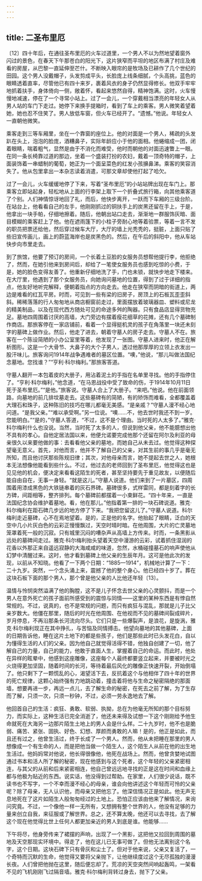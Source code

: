 ```yaml
---
---
---
```

title: 二圣布里厄
---



〔12〕四十年后，在通往圣布里厄的火车过道里，一个男人不以为然地望着窗外闪过的景色，在春天下午那苍白的阳光下，这片狭窄而平坦的地区布满了村庄及难看的房屋，从巴黎一直延伸至芒什。不断映入眼帘的是牧场及已耕作了几个世纪的田园。这个男人没戴帽子，头发剪成平头，长脸庞上线条细腻，个头高挑，蓝色的眼睛透着直率，尽管他已有四十来岁，裹着风衣的身子仍然显得修长。他双手牢牢地抓着扶手，身体倚向一侧，敞着怀，看起来悠然自得，精神饱满。这时，火车慢慢地减速，停在了一个寻常小站上。过了一会儿，一个穿戴相当漂亮的年轻女人从男人站的车门下走过。她停下来换手提箱时，看到了车上的乘客。男人微笑着望着她，她也忍不住笑了。男人放低车窗，但火车已经开了。“遗憾。”他说。年轻女人一直朝他微笑。

乘客走到三等车厢里，坐在一个靠窗的座位上。他的对面是一个男人，稀疏的头发趴在头上，泡泡的脸庞，酒糟鼻子，实际年龄应小于他的面相。他蜷缩成一团，闭着眼睛，喘着粗气，显然是由于不消化而难受，他时而朝他的对面迅速瞥上一眼。在同一条长椅靠过道的那边，坐着一个盛装打扮的农妇，戴着一顶奇特的帽子，上面装饰着一串蜡制的葡萄，她正为一个面呈菜色的红发小孩擤鼻涕。乘客的笑容消失了。他从包里拿出一本杂志读着消遣，可那文章却使他打起了哈欠。

过了一会儿，火车缓缓地停了下来，写着“圣布里厄”的小站站牌出现在车门上。那乘客立即站起身，轻松地从上面的行李架上取下一个折叠式旅行箱，向其他乘客道了个别。人们神情惊讶地回了礼，而后，他快步离开，一跃而下车厢的三级台阶。在站台上，他看看自己的左手，他刚刚抓过的铜扶手上的炭黑还留在手上，于是，他拿出一块手帕，仔细地擦着。随后，他朝出站口走去，渐渐地一群服饰灰暗、面目模糊的乘客赶上了他。他在遮雨篷下的小柱子旁耐心地等着验票，等着一言不发的职员把票还给他，然后穿过候车大厅，大厅的墙上光秃秃的，挺脏，上面只贴了些旧宣传画儿，画上的蔚蓝海岸也是炭黑色的。然后，在午后的斜阳中，他从车站快步向市里走去。

到了旅馆，他要了预订的房间，一个长着土豆脸的女服务员想帮他提行李，他拒绝了，然而，在她引他来到房间后，却给了一笔使女服务员也感到吃惊的小费，于是，她的脸色变得友善了。他重新仔细地洗了手，门也未锁，就快步地走下楼来。在大厅里，他遇到了那个女服务员，向她询问墓地的位置，得到了过于详细的指点，他友好地听完解释，便朝着指点的方向走去。他走在狭窄而阴暗的街道上，两边是难看的红瓦平房。时而，可见到一些有梁的旧房子，房顶上的石板瓦歪歪斜斜。稀稀落落的行人匆匆地从商店橱窗前走过，里面摆放着玻璃器皿、塑料或尼龙的精美制品，以及在现代西方随处可见的命途多舛的陶器。只有食品店显得货物充足。墓地四周围着讨厌的高墙，大门旁边有摆着瘦花细草的花摊，还有几个墓碑制作商店。那旅客停在一家店铺前，看着一个显得挺机灵的孩子在角落里一块还未刻字的墓碑上做作业。然后，他走了进去，朝着守墓人的房子走去。守墓人不在。旅客在一个陈设简陋的小办公室里等着，他发现了一张图。守墓人进来时，他正在解析图形。这是一个大骨节、大鼻子的大个子男人，透过他那厚厚的立领上衣发出一股汗味儿。旅客询问1914年战争遇难者的墓区位置。“噢，”他说，“那儿叫做法国纪念墓地。您找谁？”“亨利·科尔梅利。”那旅客答道。

守墓人翻开一本包着皮的大册子，用沾着泥土的手指在名单里寻找。他的手指停住了。“亨利·科尔梅利，”他念道，“在马恩战役中受了致命的伤，于1914年10月11日死于圣布里厄。”“是他。”旅客说。守墓人合上了大册子。“来吧。”他说。他在前面领路，向墓地的前几排坟墓走去。这些墓碑有的简陋，有的矫饰而难看，全都覆盖着大理石和珠子，这种陈旧的技巧在哪儿都毫无美感。“是亲戚？”守墓人漫不经心地问道。“是我父亲。”“难以承受啊。”另一位说。“噢……不，他去世时我还不到一岁。您能明白。”“是的，”守墓人答道，“不过，这不是个理由。当时死的人太多了。”雅克·科尔梅利什么也没说。当然，当时死了太多的人，但说到他父亲，他不能臆想出他不具有的孝心。自他定居法国以来，他便允诺要完成他那个还留在阿尔及利亚的母亲很久以来要他做的事：去看看他父亲的墓地，而她自己从未去过。他觉得这种探望毫无意义。首先，对他而言，他并不了解自己的父亲，对其生前的事几乎是毫无所知，而且他讨厌那些陈规旧律；其次，对他母亲而言，她不提起去世之人，她根本无法想像他能看到些什么。不过，他过去的老师回到了圣布里厄，他觉得这也是见见他的机会，便决定来看看这陌生的死者，甚至坚持要先于重见故友，以便随后能自由自在，无事一身轻。“就是这儿。”守墓人说道。他们来到了一片墓区，四周围着用漆成黑色的大铁链串着的灰石界碑。墓碑很多，式样雷同，都是刻着字的长方碑，间距相等，整齐排列。每个墓碑前都摆着一小束鲜花。“四十年来，一直是法国纪念协会维护着墓地。看，他在那儿。”他指着第一排的一块石碑说道。雅克·科尔梅利在距石碑几步远的地方停了下来。“我把您留这儿了。”守墓人说道。科尔梅利走近墓碑，心不在焉地望着。是的，正是他的名字。他抬起了眼睛，泛白的天空中几小片灰白色的云彩正慢慢飘过，天空时晴时暗。在他周围，大片的亡灵墓地笼罩着死一般的沉寂。只有城里沉闷的嘈杂声从高墙上方传来。时而，一条黑影从远处的墓碑间走过。雅克·科尔梅利抬头望着天空中漫游的云彩，试着抓住湿润的花香以外那正来自遥远寂静的大海咸咸的味道，忽然，水桶碰撞墓石的响声使他从幻梦中清醒过来。这时，他才看到墓碑上他父亲的生辰年月。这可是他此次的发现，以前从不知晓。他看了一下两个日期：“1885—1914”，机械地计算了一下：二十九岁。突然，一个念头涌上来，震撼了他的整个身心。他已经四十岁了。葬在这块石板下面的那个男人，那个曾是他父亲的人比他还年轻〔13〕。

温情与怜悯突然溢满了他的胸膛，这不是儿子怀念去世父亲的心灵颤抖，而是一个男人在意外死亡的孩子面前所感受到的震惊与同情——这里的某种东西是有悖自然常规的。不过，说真的，也不是常规的问题，而只有疯狂与混乱，那就是儿子比父亲岁数大。他僵在那里，随后的时光在他周围、在他视而不见的墓碑间裂成碎片，岁月停息，不再沿那条长河流向尽头。它们只是一些爆裂声，是浪花，是旋涡，雅克·科尔梅利现正在其中挣扎，与苦恼及同情搏击。他望向墓地的其他墓碑，上面的日期告诉他，睡在这片土地下的都是些孩子，他们是那些此时已头发花白，自以为懂得生活的人们的父亲。因为他自己就觉得活得不错，他独自创建了一切，他了解自己的力量，自己的能力，他敢于直面人生，掌握着自己的命运。而此时，他处在异样的眩晕中，他感到这座雕像，这座每个人最终都要竖立起来，并要被时光之火烧得更加坚固，随着时间的长河，等待着最后风化的雕像正快速开裂，开始倒塌了。他只剩下了一颗慌乱的心，渴望活下去，反抗着这个与他相伴了四十年的世界的死亡规律，这颗心始终强有力地跳动着，撞击着将他与生命之秘密隔绝的那面墙，想要再进一步，再远一点儿，去了解生命的秘密，在死去之前了解，为了生存而了解，只须一次，只须一秒钟，不过，必须一劳永逸地去了解。

他回首自己的生活：疯狂、勇敢、软弱、执拗，总在为他毫无所知的那个目标努力，而实际上，这种生活已完全消逝了，他还未来得及试想一下这个刚刚给予他生命就死在大海另一边那片陌生土地上的男人会是什么样。二十九岁时，他不也是脆弱、痛苦、紧张、固执、好色、幻想、厚颜而勇敢的人嘛！是的，他正是如此，而且还有过之，他曾生活过，终于长成了一个男人。然而，他从未把睡在那里的男人想像成一个有生命的人，而是把他当做一个陌生人，这个陌生人从前在他的出生地生活过。他妈妈常对他说，他长得很像他，他死在战场上。然而，他曾贪婪地试图通过书本和活人所了解的秘密，现在他感到与这个死者，这个年轻的父亲紧密相连，与其父的从前和后来紧密相连，他自己曾远远地寻找的正是这在时间和血缘上都与他极为贴近的东西。说实话，他没得到过帮助。在家里，人们很少说话，既不读书也不写字，一个不幸而漫不经心的母亲，谁会向他讲述这个年轻而可怜的父亲呢？除了母亲，无人认识他，而母亲又把他忘了。他深信情况正是如此。他无声无息地死在了这片如陌生人般匆匆经过的土地上。恐怕正应该由他来了解情况，来询问究竟。不过，一个像他一样一无所有，又想拥有整个世界的人，他没有足够的力量来创立自我，来征服或了解世界。总之，还不算太晚，他还可以去寻找，去了解这个现在他觉得比世上任何人都更加亲近的男人到底是谁。他能够……

下午将尽，他身旁传来了裙摆的声响，出现了一个黑影，这把他又拉回到周围的墓地及天空那现实环境中。得走了，他在这儿已无事可做了。但他无法离别这个名字，这个日期。这块石碑下只有骨灰和尘土了。但对于他来说，父亲又复活了，一个奇特而沉默的生命，他觉得又要将父亲抛下，让他继续度过这个无尽孤独的漫漫长夜。人们曾把他抛在这里，随后便忘却了。荒凉的天空突然间响起轰鸣，一架看不见的飞机刚刚飞过隔音墙。雅克·科尔梅利背转过身去，抛下了父亲。